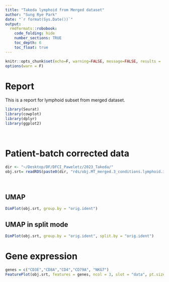 ```yaml
---
title: "Takeda lymphoid from Merged dataset"
author: "Sung Rye Park"
date: "`r format(Sys.Date())`"
output:  
  rmdformats::robobook: 
    code_folding: hide 
    number_sections: TRUE
    toc_depth: 6
    toc_float: true
---
```


```r
knitr::opts_chunk$set(echo=F, warning=FALSE, message=FALSE, results = 'asis')
options(warn = F)
```

# Report 

This is a report for lymphoid subset from merged dataset.

```r
library(Seurat)
library(cowplot)
library(dplyr)
library(ggplot2)
```
<br>

# Patient-batch corrected data {.tabset}    

```r
dir <- "~/Desktop/DF/DFCI_Paweletz/2023_Takeda/"
obj.srt= readRDS(paste0(dir, "rds/obj.MT_merged.3_conditions.lymphoid.intgr_patiens.rds"))
```

<br>

## UMAP   
```r
DimPlot(obj.srt, group.by = "orig.ident")
```

## UMAP in split mode    
```r
DimPlot(obj.srt, group.by = "orig.ident", split.by = "orig.ident")
```


# Gene expression  

```r
genes = c("CD3E","CD8A","CD4","CD79A", "NKG7")
FeaturePlot(obj.srt, features = genes, ncol = 3, slot = "data", pt.size = 0.1)
```



